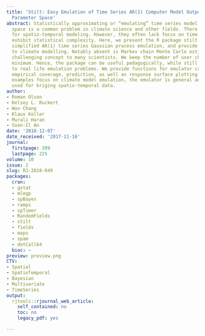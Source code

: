 ```yaml
---
title: 'Stilt: Easy Emulation of Time Series AR(1) Computer Model Output in Multidimensional
  Parameter Space'
abstract: Statistically approximating or “emulating” time series model output in parameter
  space is a common problem in climate science and other fields. There are many packages
  for spatio-temporal modeling. However, they often lack focus on time series, and
  exhibit statistical complexity. Here, we present the R package stilt designed for
  simplified AR(1) time series Gaussian process emulation, and provide examples relevant
  to climate modelling. Notably absent is Markov chain Monte Carlo estimation – a
  challenging concept to many scientists. We keep the number of user choices to a
  minimum. Hence, the package can be useful pedagogically, while still applicable
  to real life emulation problems. We provide functions for emulator cross-validation,
  empirical coverage, prediction, as well as response surface plotting. While the
  examples focus on climate model emulation, the emulator is general and can be also
  used for kriging spatio-temporal data.
author:
- Roman Olson
- Kelsey L. Ruckert
- Won Chang
- Klaus Keller
- Murali Haran
- Soon-Il An
date: '2018-12-07'
date_received: '2017-11-16'
journal:
  firstpage: 209
  lastpage: 225
volume: 10
issue: 2
slug: RJ-2018-049
packages:
  cran:
  - gstat
  - mlegp
  - spBayes
  - ramps
  - spTimer
  - RandomFields
  - stilt
  - fields
  - maps
  - spam
  - dotCall64
  bioc: ~
preview: preview.png
CTV:
- Spatial
- SpatioTemporal
- Bayesian
- Multivariate
- TimeSeries
output:
  rjtools::rjournal_web_article:
    self_contained: no
    toc: no
    legacy_pdf: yes

---
```

